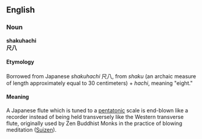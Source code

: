{{Wikipedia}}
==English==
===Noun===
'''shakuhachi'''<br>
'''尺八'''

====Etymology====
Borrowed from Japanese ''shakuhachi'' 尺八, from ''shaku'' (an archaic measure of length approximately equal to 30 centimeters) + ''hachi'', meaning "eight."

====Meaning====
A Japanese flute which is tuned to a [[pentatonic]] scale is end-blown like a recorder instead of being held transversely like the Western transverse flute, originally used by Zen Buddhist Monks in the practice of blowing meditation ([[Suizen]]).
